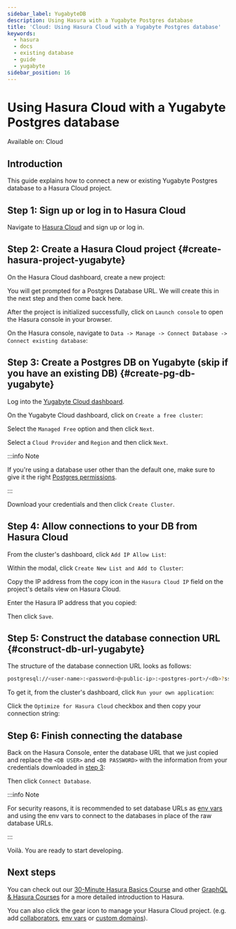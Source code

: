 ```yaml
---
sidebar_label: YugabyteDB
description: Using Hasura with a Yugabyte Postgres database
title: 'Cloud: Using Hasura Cloud with a Yugabyte Postgres database'
keywords:
  - hasura
  - docs
  - existing database
  - guide
  - yugabyte
sidebar_position: 16
---
```



# Using Hasura Cloud with a Yugabyte Postgres database

<div className='badge badge--primary heading-badge'>Available on: Cloud</div>

## Introduction

This guide explains how to connect a new or existing Yugabyte Postgres database to a Hasura Cloud project.

## Step 1: Sign up or log in to Hasura Cloud

Navigate to [Hasura Cloud](https://cloud.hasura.io/signup/?pg=docs&plcmt=body&cta=navigate-to-hasura-cloud&tech=default)
and sign up or log in.

## Step 2: Create a Hasura Cloud project {#create-hasura-project-yugabyte}

On the Hasura Cloud dashboard, create a new project:

<Thumbnail src='/img/cloud-dbs/create-hasura-cloud-project.png' alt='Create Hasura Cloud project' width='1000px' />

You will get prompted for a Postgres Database URL. We will create this in the next step and then come back here.

After the project is initialized successfully, click on `Launch console` to open the Hasura console in your browser.

On the Hasura console, navigate to `Data -> Manage -> Connect Database -> Connect existing database`:

<Thumbnail src='/img/cloud-dbs/existing-db-setup.png' alt='Hasura Cloud database setup' width='700px' />

## Step 3: Create a Postgres DB on Yugabyte (skip if you have an existing DB) {#create-pg-db-yugabyte}

Log into the [Yugabyte Cloud dashboard](https://cloud.yugabyte.com/login).

On the Yugabyte Cloud dashboard, click on `Create a free cluster`:

<Thumbnail src='/img/cloud-dbs/yugabyte/yb-step-2.png' alt='Create cluster on Yugabyte' width='1000px' />

Select the `Managed Free` option and then click `Next`.

<Thumbnail src='/img/cloud-dbs/yugabyte/yb-step-3a.png' alt='Managed Free cluster on Yugabyte' width='1000px' />

Select a `Cloud Provider` and `Region` and then click `Next`.

<Thumbnail src='/img/cloud-dbs/yugabyte/yb-step-3b.png' alt='Cloud Provider and Region on Yugabyte' width='1000px' />

:::info Note

If you're using a database user other than the default one, make sure to give it the right
[Postgres permissions](/deployment/postgres-requirements.mdx#managed-pg-permissions).

:::

Download your credentials and then click `Create Cluster`.

<Thumbnail
  src='/img/cloud-dbs/yugabyte/yb-step-3c.png'
  alt='Create cluster on Yugabyte after downloading credentials'
  width='1000px'
/>

## Step 4: Allow connections to your DB from Hasura Cloud

From the cluster's dashboard, click `Add IP Allow List`:

<Thumbnail src='/img/cloud-dbs/yugabyte/yb-step-3d.png' alt='Add IP Allow List on Yugabyte' width='1000px' />

Within the modal, click `Create New List and Add to Cluster`:

<Thumbnail
  src='/img/cloud-dbs/yugabyte/yb-step-3e.png'
  alt='Create New List and Add to Cluster on Yugabyte'
  width='1000px'
/>

Copy the IP address from the copy icon in the `Hasura Cloud IP` field on the project's details view on Hasura Cloud.

<Thumbnail src='/img/projects/hasura-cloud-ip.png' alt='Hasura Cloud IP field' />

Enter the Hasura IP address that you copied:

<Thumbnail
  src='/img/cloud-dbs/yugabyte/yb-step-3f.png'
  alt='Add Hasura IP to database in Allow List on Yugabyte'
  width='700px'
/>

Then click `Save`.

## Step 5: Construct the database connection URL {#construct-db-url-yugabyte}

The structure of the database connection URL looks as follows:

```bash
postgresql://<user-name>:<password>@<public-ip>:<postgres-port>/<db>?ssl=true&sslmode=require
```

To get it, from the cluster's dashboard, click `Run your own application`:

<Thumbnail
  src='/img/cloud-dbs/yugabyte/yb-step-3g.png'
  alt='Run your own application on clutser dashboard'
  width='700px'
/>

Click the `Optimize for Hasura Cloud` checkbox and then copy your connection string:

<Thumbnail
  src='/img/cloud-dbs/yugabyte/yb-step-3h.png'
  alt='Copy connection string on cluster dashboard'
  width='1000px'
/>

## Step 6: Finish connecting the database

Back on the Hasura Console, enter the database URL that we just copied and replace the `<DB USER>` and `<DB PASSWORD>`
with the information from your credentials downloaded in [step 3](#create-pg-db-yugabyte):

<Thumbnail src='/img/cloud-dbs/yugabyte/yb-step-3i.png' alt='Database setup' width='600px' />

Then click `Connect Database`.

:::info Note

For security reasons, it is recommended to set database URLs as [env vars](/projects/env-vars.mdx) and using the env
vars to connect to the databases in place of the raw database URLs.

:::

Voilà. You are ready to start developing.

<Thumbnail src='/img/cloud-dbs/hasura-console.png' alt='Hasura console' width='1100px' />

## Next steps

You can check out our [30-Minute Hasura Basics Course](https://hasura.io/learn/graphql/hasura/introduction/) and other
[GraphQL & Hasura Courses](https://hasura.io/learn/) for a more detailed introduction to Hasura.

You can also click the gear icon to manage your Hasura Cloud project. (e.g. add
[collaborators](/projects/collaborators.mdx), [env vars](/projects/env-vars.mdx) or
[custom domains](/projects/domains.mdx)).

<Thumbnail src='/img/getting-started/project-manage.png' alt='Project actions' width='860px' />

